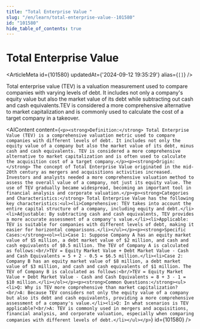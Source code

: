 ```yaml
---
title: "Total Enterprise Value "
slug: "/en/learn/total-enterprise-value--101580"
id: "101580"
hide_table_of_contents: true
---
```



# Total Enterprise Value 

<ArticleMeta id={101580} updatedAt={'2024-09-12 19:35:29'} alias={`[]`} />
<div className='border-solid border-b border-t-0 my-4 border-[var(--ifm-color-gray-300)]' />

Total enterprise value (TEV) is a valuation measurement used to compare companies with varying levels of debt. It includes not only a company's equity value but also the market value of its debt while subtracting out cash and cash equivalents.TEV is considered a more comprehensive alternative to market capitalization and is commonly used to calculate the cost of a target company in a takeover.

<AIContent content={`<p><strong>Definition:</strong> Total Enterprise Value (TEV) is a comprehensive valuation metric used to compare companies with different levels of debt. It includes not only the equity value of a company but also the market value of its debt, minus cash and cash equivalents. TEV is considered a more comprehensive alternative to market capitalization and is often used to calculate the acquisition cost of a target company.</p><p><strong>Origin:</strong> The concept of Total Enterprise Value originated in the mid-20th century as mergers and acquisitions activities increased. Investors and analysts needed a more comprehensive valuation method to assess the overall value of a company, not just its equity value. The use of TEV gradually became widespread, becoming an important tool in financial analysis and corporate valuation.</p><p><strong>Categories and Characteristics:</strong> Total Enterprise Value has the following key characteristics:<ul><li>Comprehensive: TEV takes into account the entire capital structure of a company, including equity and debt.</li><li>Adjustable: By subtracting cash and cash equivalents, TEV provides a more accurate assessment of a company's value.</li><li>Applicable: TEV is suitable for companies with different levels of debt, making it easier for horizontal comparisons.</li></ul></p><p><strong>Specific Cases:</strong><ol><li>Case 1: Suppose Company A has an equity market value of $5 million, a debt market value of $2 million, and cash and cash equivalents of $0.5 million. The TEV of Company A is calculated as follows:<br/>TEV = Equity Market Value + Debt Market Value - Cash and Cash Equivalents = 5 + 2 - 0.5 = $6.5 million.</li><li>Case 2: Company B has an equity market value of $8 million, a debt market value of $3 million, and cash and cash equivalents of $1 million. The TEV of Company B is calculated as follows:<br/>TEV = Equity Market Value + Debt Market Value - Cash and Cash Equivalents = 8 + 3 - 1 = $10 million.</li></ol></p><p><strong>Common Questions:</strong><ul><li>Q: Why is TEV more comprehensive than market capitalization?<br/>A: Because TEV considers not only the equity value of a company but also its debt and cash equivalents, providing a more comprehensive assessment of a company's value.</li><li>Q: In what scenarios is TEV applicable?<br/>A: TEV is commonly used in mergers and acquisitions, financial analysis, and corporate valuation, especially when comparing companies with different levels of debt.</li></ul></p>`} id={101580} />
